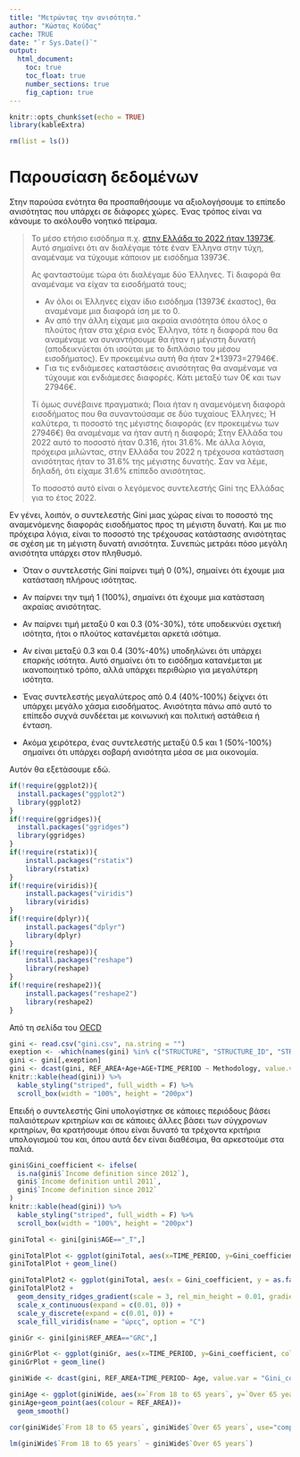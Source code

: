 ```yaml
---
title: "Μετρώντας την ανισότητα."
author: "Κώστας Κούδας"
cache: TRUE
date: "`r Sys.Date()`"
output:
  html_document:
    toc: true
    toc_float: true
    number_sections: true
    fig_caption: true
---
```


```r
knitr::opts_chunk$set(echo = TRUE)
library(kableExtra)
```



```r
rm(list = ls())
```

# Παρουσίαση δεδομένων  {.tabset .tabset-fade .tabset-pills}

Στην παρούσα ενότητα θα προσπαθήσουμε να αξιολογήσουμε το επίπεδο ανισότητας που υπάρχει σε διάφορες χώρες. Ένας τρόπος είναι να κάνουμε το ακόλουθο νοητικό πείραμα. 

> Το μέσο ετήσιο εισόδημα π.χ. [στην Ελλάδα το 2022 ήταν 13973€](https://www.eea.gr/arthra-eea/koinonia-dyo-tachytiton-oi-misoi-ellines-dilonoyn-eisodimata-kato-ton-10-000-eyro/). Αυτό σημαίνει ότι αν διαλέγαμε τότε έναν Έλληνα στην τύχη, αναμέναμε να τύχουμε κάποιον με εισόδημα 13973€. 
>
> Ας φανταστούμε τώρα ότι διαλέγαμε δύο Έλληνες.  Τί διαφορά θα αναμέναμε να είχαν τα εισοδήματά τους;
>
> - Αν όλοι οι Έλληνες είχαν ίδιο εισόδημα (13973€ έκαστος), θα αναμέναμε μια διαφορά ίση με το 0.
> - Αν από την άλλη είχαμε μια ακραία ανισότητα όπου όλος ο πλούτος ήταν στα χέρια ενός Έλληνα, τότε η διαφορά που θα αναμέναμε να συναντήσουμε θα ήταν η μέγιστη δυνατή (αποδεικνύεται ότι ισούται με το διπλάσιο του μέσου εισοδήματος). Εν προκειμένω αυτή θα ήταν 2*13973=27946€.
> - Για τις ενδιάμεσες καταστάσεις ανισότητας θα αναμέναμε να τύχουμε και ενδιάμεσες διαφορές. Κάτι μεταξύ των 0€ και των 27946€.
>
> Τί όμως συνέβαινε πραγματικά; Ποια ήταν η αναμενόμενη διαφορά εισοδήματος που θα συναντούσαμε σε δύο τυχαίους Έλληνες; Ή καλύτερα, τι ποσοστό της μέγιστης διαφοράς (εν προκειμένω των 27946€) θα αναμέναμε να ήταν αυτή η διαφορά; Στην Ελλάδα του 2022 αυτό το ποσοστό ήταν 0.316, ήτοι 31.6%. Με άλλα λόγια, πρόχειρα μιλώντας, στην Ελλάδα του 2022 η τρέχουσα κατάσταση ανισότητας ήταν το 31.6% της μέγιστης δυνατής. Σαν να λέμε, δηλαδή, ότι είχαμε 31.6% επίπεδο ανισότητας.
>
> Το ποσοστό αυτό είναι ο λεγόμενος συντελεστής Gini της Ελλάδας για το έτος 2022.


Εν γένει, λοιπόν, ο συντελεστής Gini μιας χώρας είναι το ποσοστό της αναμενόμενης διαφοράς εισοδήματος προς τη μέγιστη δυνατή. Και με πιο πρόχειρα λόγια, είναι το ποσοστό της τρέχουσας κατάστασης ανισότητας σε σχέση με τη μέγιστη δυνατή ανισότητα. Συνεπώς μετράει πόσο μεγάλη ανισότητα υπάρχει στον πληθυσμό.

- Όταν ο συντελεστής Gini παίρνει τιμή 0 (0%), σημαίνει ότι έχουμε μια κατάσταση πλήρους ισότητας.

- Αν παίρνει την τιμή 1 (100%), σημαίνει ότι έχουμε μια κατάσταση ακραίας ανισότητας.

- Αν παίρνει τιμή μεταξύ 0 και 0.3 (0%-30%), τότε υποδεικνύει σχετική ισότητα, ήτοι ο πλούτος κατανέμεται αρκετά ισότιμα.

- Αν είναι μεταξύ 0.3 και 0.4 (30%-40%) υποδηλώνει ότι υπάρχει επαρκής ισότητα. Αυτό σημαίνει ότι το εισόδημα κατανέμεται με ικανοποιητικό τρόπο, αλλά υπάρχει περιθώριο για μεγαλύτερη ισότητα.

- Ένας συντελεστής μεγαλύτερος από 0.4 (40%-100%) δείχνει ότι υπάρχει μεγάλο χάσμα εισοδήματος. Ανισότητα πάνω από αυτό το επίπεδο συχνά συνδέεται με κοινωνική και πολιτική αστάθεια ή ένταση.

- Ακόμα χειρότερα, ένας συντελεστής μεταξύ 0.5 και 1 (50%-100%) σημαίνει ότι υπάρχει σοβαρή ανισότητα μέσα σε μια οικονομία.

Αυτόν θα εξετάσουμε εδώ.

```r
if(!require(ggplot2)){
  install.packages("ggplot2")
  library(ggplot2)
}
if(!require(ggridges)){
  install.packages("ggridges")
  library(ggridges)
}
if(!require(rstatix)){
    install.packages("rstatix")
    library(rstatix)
}
if(!require(viridis)){
    install.packages("viridis")
    library(viridis)
}
if(!require(dplyr)){
    install.packages("dplyr")
    library(dplyr)
}
if(!require(reshape)){
    install.packages("reshape")
    library(reshape)
}
if(!require(reshape2)){
    install.packages("reshape2")
    library(reshape2)
}
```

Από τη σελίδα του [OECD](https://data-explorer.oecd.org/vis?tm=gini&pg=0&fc=Topic&snb=86&df[ds]=dsDisseminateFinalDMZ&df[id]=DSD_WISE_IDD%40DF_IDD&df[ag]=OECD.WISE.INE&df[vs]=1.0&dq=.A.INC_DISP_GINI.....D_CUR.&pd=%2C&to[TIME_PERIOD]=false&vw=tb)


```r
gini <- read.csv("gini.csv", na.string = "")
exeption <- -which(names(gini) %in% c("STRUCTURE", "STRUCTURE_ID", "STRUCTURE_NAME","ACTION", "FREQ", "Frequency.of.observation", "MEASURE", "Measure", "STATISTICAL_OPERATION", "Statistical.operation", "UNIT_MEASURE", "Unit.of.measure", "DEFINITION", "Definition", "POVERTY_LINE", "Poverty.line", "Time.period","Observation.value", "OBS_STATUS", "Observation.status", "UNIT_MULT", "Unit.multiplier", "CURRENCY", "Currency", "DECIMALS", "Decimals", "PRICE_BASE", "Price.base", "BASE_PER", "Base.period", "CONF_STATUS", "Confidentiality.status"))
gini <- gini[,exeption]
gini <- dcast(gini, REF_AREA+Age+AGE+TIME_PERIOD ~ Methodology, value.var = "OBS_VALUE")
knitr::kable(head(gini)) %>%
  kable_styling("striped", full_width = F) %>%
  scroll_box(width = "100%", height = "200px")
```

Επειδή ο συντελεστής Gini υπολογίστηκε σε κάποιες περιόδους βάσει παλαιότερων κριτηρίων και σε κάποιες άλλες βάσει των σύγχρονων κριτηρίων, θα κρατήσουμε όπου είναι δυνατό τα τρέχοντα κριτήρια υπολογισμού του και, όπου αυτά δεν είναι διαθέσιμα, θα αρκεστούμε στα παλιά.


```r
gini$Gini_coefficient <- ifelse(
  is.na(gini$`Income definition since 2012`),
  gini$`Income definition until 2011`,
  gini$`Income definition since 2012`
)
knitr::kable(head(gini)) %>%
  kable_styling("striped", full_width = F) %>%
  scroll_box(width = "100%", height = "200px")
```





```r
giniTotal <- gini[gini$AGE=="_T",]
```

```r
giniTotalPlot <- ggplot(giniTotal, aes(x=TIME_PERIOD, y=Gini_coefficient, colour = REF_AREA))
giniTotalPlot + geom_line()
```


```r
giniTotalPlot2 <- ggplot(giniTotal, aes(x = Gini_coefficient, y = as.factor(REF_AREA), fill = after_stat(x)))
giniTotalPlot2 +
  geom_density_ridges_gradient(scale = 3, rel_min_height = 0.01, gradient_lwd = 1.) +
  scale_x_continuous(expand = c(0.01, 0)) +
  scale_y_discrete(expand = c(0.01, 0)) +
  scale_fill_viridis(name = "ώρες", option = "C")
```


```r
giniGr <- gini[gini$REF_AREA=="GRC",]
```

```r
giniGrPlot <- ggplot(giniGr, aes(x=TIME_PERIOD, y=Gini_coefficient, colour = Age))
giniGrPlot + geom_line()
```
```r
giniWide <- dcast(gini, REF_AREA+TIME_PERIOD~ Age, value.var = "Gini_coefficient")
```

```r
giniAge <- ggplot(giniWide, aes(x=`From 18 to 65 years`, y=`Over 65 years`))
giniAge+geom_point(aes(colour = REF_AREA))+
  geom_smooth()
```

```r
cor(giniWide$`From 18 to 65 years`, giniWide$`Over 65 years`, use="complete.obs")
```

```r
lm(giniWide$`From 18 to 65 years` ~ giniWide$`Over 65 years`)
```


